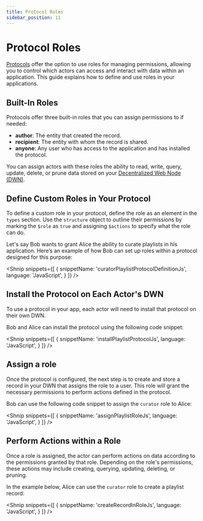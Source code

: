 ```yaml
---
title: Protocol Roles
sidebar_position: 11
---
```


<LanguageSwitcher languages="JavaScript" />

# Protocol Roles

[Protocols](/docs/web5/decentralized-web-nodes/what-are-protocols) offer the option to use roles for managing permissions, allowing you to control which actors can access and interact with data within an application. This guide explains how to define and use roles in your applications.

## Built-In Roles

Protocols offer three built-in roles that you can assign permissions to if needed:

* **author**: The entity that created the record.
* **recipient**: The entity with whom the record is shared.
* **anyone**: Any user who has access to the application and has installed the protocol.

You can assign actors with these roles the ability to read, write, query, update, delete, or prune data stored on your [Decentralized Web Node (DWN)](/docs/web5/decentralized-web-nodes/what-are-dwns).

## Define Custom Roles in Your Protocol

To define a custom role in your protocol, define the role as an element in the `types` section. 
Use the `structure` object to outline their permissions by marking the `$role` as `true` and assigning `$actions` to specify what the role can do.

Let's say Bob wants to grant Alice the ability to curate playlists in his application. Here’s an example of how Bob can set up roles within a protocol designed for this purpose:

<Shnip
  snippets={[
    {
      snippetName: 'curatorPlaylistProtocolDefinitionJs',
      language: 'JavaScript',
    }
  ]}
/>

## Install the Protocol on Each Actor's DWN

To use a protocol in your app, each actor will need to install that protocol on their own DWN. 

Bob and Alice can install the protocol using the following code snippet:

<Shnip
  snippets={[
    {
      snippetName: 'installPlaylistProtocolJs',
      language: 'JavaScript',
    }
  ]}
/>

## Assign a role

Once the protocol is configured, the next step is to create and store a record in your DWN that assigns the role to a user. This role will grant the necessary permissions to perform actions defined in the protocol.

Bob can use the following code snippet to assign the `curator` role to Alice:

<Shnip
  snippets={[
    {
      snippetName: 'assignPlaylistRoleJs',
      language: 'JavaScript',
    }
  ]}
/>


## Perform Actions within a Role

Once a role is assigned, the actor can perform actions on data according to the permissions granted by that role. Depending on the role's permissions, these actions may include creating, querying, updating, deleting, or pruning.

In the example below, Alice can use the `curator` role to create a playlist record:

<Shnip
  snippets={[
    {
      snippetName: 'createRecordInRoleJs',
      language: 'JavaScript',
    }
  ]}
/>
